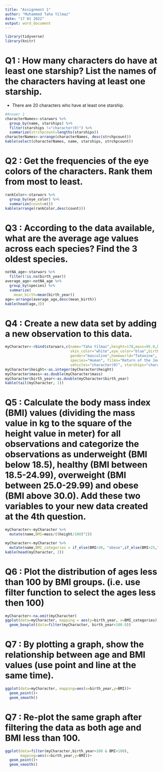 ```yaml
---
title: "Assignment 1"
author: "Muhammed Taha Yilmaz"
date: "17 01 2022"
output: word_document
---
```

```r
library(tidyverse)
library(knitr)
```

# Q1 : How many characters do have at least one starship? List the names of the characters having at least one starship.
* There are 20 characters who have at least one starship.
```r
#Answer 1
characterNames<-starwars %>%
  group_by(name, starships) %>%
  filter(starships !="character(0)") %>%
  summarize(strchpcount=lengths(starships))
characterNames<-arrange(characterNames, desc(strchpcount))
kable(select(characterNames, name, starships, strchpcount))
```

# Q2 : Get the frequencies of the eye colors of the characters. Rank them from most to least.
```r
rankColor<-starwars %>%
  group_by(eye_color) %>%
  summarize(count=n())
kable(arrange(rankColor,desc(count)))

```

# Q3 : According to the data available, what are the average age values across each species? Find the 3 oldest species.
```r
notNA_age<-starwars %>%
  filter(!is.na(birth_year))
average_age<-notNA_age %>%
  group_by(species) %>%
  summarize(
    mean_birth=mean(birth_year))
age<-arrange(average_age,desc(mean_birth))
kable(head(age,3))
```

# Q4 : Create a new data set by adding a new observation to this data.
```r
myCharacter<-rbind(starwars,c(name="Taha Yilmaz",height=178,mass=95.0,hair_color="black",
                              skin_color="white",eye_color="blue",birth_year=22.0,sex="male",
                              gender="masculine",homeworld="Tatooine",
                              species="Human", films="Return of the Jedi",
                              vehicles="character(0)", starships="character(1)"))
myCharacter$height<-as.integer(myCharacter$height)
myCharacter$mass<-as.double(myCharacter$mass)
myCharacter$birth_year<-as.double(myCharacter$birth_year)
kable(tail(myCharacter, 1))
```

# Q5 : Calculate the body mass index (BMI) values (dividing the mass value in kg to the square of the height value in meter) for all observations and categorize the observations as underweight (BMI below 18.5), healthy (BMI between 18.5-24.99), overweight (BMI between 25.0-29.99) and obese (BMI above 30.0). Add these two variables to your new data created at the 4th question.
```r
myCharacter<-myCharacter %>%
  mutate(name,BMI=mass/((height/100)^2))

myCharacter<-myCharacter %>%
  mutate(name,BMI_categories = if_else(BMI>30, "obese",if_else(BMI>25,"overweight",if_else(BMI>18.5,"healthy","underweight"))))
kable(head(myCharacter, 2))
```

# Q6 : Plot the distribution of ages less than 100 by BMI groups. (i.e. use filter function to select the ages less then 100)
```r
myCharacter<-na.omit(myCharacter)
ggplot(data=myCharacter, mapping = aes(y=birth_year, x=BMI_categories)) +
  geom_boxplot(data=filter(myCharacter, birth_year<100.0))
```

# Q7 : By plotting a graph, show the relationship between age and BMI values (use point and line at the same time).
```r
ggplot(data=myCharacter, mapping=aes(x=birth_year,y=BMI))+
  geom_point()+
  geom_smooth()
```

# Q7 : Re-plot the same graph after filtering the data as both age and BMI less than 100.
```r
ggplot(data=filter(myCharacter,birth_year<100 & BMI<100),
       mapping=aes(x=birth_year,y=BMI))+
  geom_point()+
  geom_smooth()
```